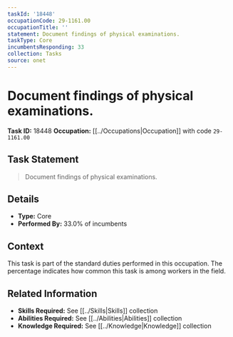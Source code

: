 ```yaml
---
taskId: '18448'
occupationCode: 29-1161.00
occupationTitle: ''
statement: Document findings of physical examinations.
taskType: Core
incumbentsResponding: 33
collection: Tasks
source: onet
---
```

# Document findings of physical examinations.

**Task ID:** 18448
**Occupation:** [[../Occupations|Occupation]] with code `29-1161.00`

## Task Statement

> Document findings of physical examinations.

## Details

- **Type:** Core
- **Performed By:** 33.0% of incumbents

## Context

This task is part of the standard duties performed in this occupation. The percentage indicates how common this task is among workers in the field.

## Related Information

- **Skills Required:** See [[../Skills|Skills]] collection
- **Abilities Required:** See [[../Abilities|Abilities]] collection
- **Knowledge Required:** See [[../Knowledge|Knowledge]] collection
